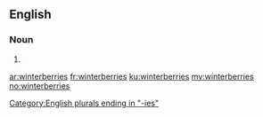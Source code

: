 ==English==

===Noun===
{{head|en|plural}}

# {{plural of|winterberry|lang=en}}

[[Category:English plurals ending in "-ies"]]

[[ar:winterberries]]
[[fr:winterberries]]
[[ku:winterberries]]
[[my:winterberries]]
[[no:winterberries]]